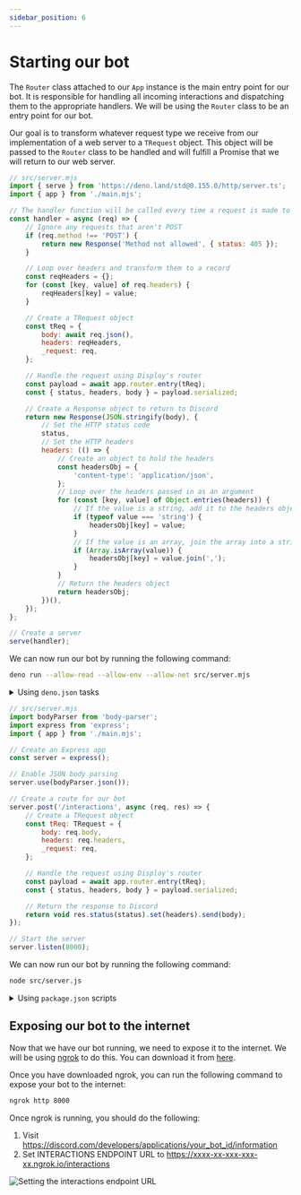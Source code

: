 ```yaml
---
sidebar_position: 6
---
```



# Starting our bot

The `Router` class attached to our `App` instance is the main entry point for our bot. It is responsible for handling all incoming interactions and dispatching them to the appropriate handlers. We will be using the `Router` class to be an entry point for our bot.

Our goal is to transform whatever request type we receive from our implementation of a web server to a `TRequest` object. This object will be passed to the `Router` class to be handled and will fulfill a Promise that we will return to our web server.

<Tabs>

<TabItem value="Deno" label="Deno">

```js
// src/server.mjs
import { serve } from 'https://deno.land/std@0.155.0/http/server.ts';
import { app } from './main.mjs';

// The handler function will be called every time a request is made to our server
const handler = async (req) => {
	// Ignore any requests that aren't POST
	if (req.method !== 'POST') {
		return new Response('Method not allowed', { status: 405 });
	}

	// Loop over headers and transform them to a record
	const reqHeaders = {};
	for (const [key, value] of req.headers) {
		reqHeaders[key] = value;
	}

	// Create a TRequest object
	const tReq = {
		body: await req.json(),
		headers: reqHeaders,
		_request: req,
	};

	// Handle the request using Disploy's router
	const payload = await app.router.entry(tReq);
	const { status, headers, body } = payload.serialized;

	// Create a Response object to return to Discord
	return new Response(JSON.stringify(body), {
		// Set the HTTP status code
		status,
		// Set the HTTP headers
		headers: (() => {
			// Create an object to hold the headers
			const headersObj = {
				'content-type': 'application/json',
			};
			// Loop over the headers passed in as an argument
			for (const [key, value] of Object.entries(headers)) {
				// If the value is a string, add it to the headers object
				if (typeof value === 'string') {
					headersObj[key] = value;
				}
				// If the value is an array, join the array into a string with commas between each element
				if (Array.isArray(value)) {
					headersObj[key] = value.join(',');
				}
			}
			// Return the headers object
			return headersObj;
		})(),
	});
};

// Create a server
serve(handler);
```

We can now run our bot by running the following command:

```bash
deno run --allow-read --allow-env --allow-net src/server.mjs
```

<details>
  <summary> Using <code>deno.json</code> tasks </summary>

```json {4-7}
{
	{
	"importMap": "import_map.json",
	"tasks": {
		"start": "deno run --allow-read --allow-env --allow-net src/server.mjs",
		"deploy": "deno run --allow-read --allow-env src/deploy.mjs"
		}
	}
}
```

You can now run your bot by running the following command:

```bash
deno task start
```

Or to deploy commands:

```bash
deno task deploy
```

</details>

</TabItem>

<TabItem value="Node" label="Node">

```js
// src/server.mjs
import bodyParser from 'body-parser';
import express from 'express';
import { app } from './main.mjs';

// Create an Express app
const server = express();

// Enable JSON body parsing
server.use(bodyParser.json());

// Create a route for our bot
server.post('/interactions', async (req, res) => {
	// Create a TRequest object
	const tReq: TRequest = {
		body: req.body,
		headers: req.headers,
		_request: req,
	};

	// Handle the request using Disploy's router
	const payload = await app.router.entry(tReq);
	const { status, headers, body } = payload.serialized;

	// Return the response to Discord
	return void res.status(status).set(headers).send(body);
});

// Start the server
server.listen(8000);
```

We can now run our bot by running the following command:

```bash
node src/server.js
```

<details>
  <summary> Using <code>package.json</code> scripts </summary>

```json {3-6}
{
	...
	"scripts": {
		"start": "node src/server.mjs",
		"deploy": "node src/deploy.mjs"
	}
	...
}
```

You can now run your bot by running the following command:

```bash
npm run start
```

Or to deploy commands:

```bash
npm run deploy
```

</details>

</TabItem>

</Tabs>

## Exposing our bot to the internet

Now that we have our bot running, we need to expose it to the internet. We will be using [ngrok](https://ngrok.com/) to do this. You can download it from [here](https://ngrok.com/download).

Once you have downloaded ngrok, you can run the following command to expose your bot to the internet:

```bash
ngrok http 8000
```

Once ngrok is running, you should do the following:

1. Visit https://discord.com/developers/applications/your_bot_id/information
2. Set INTERACTIONS ENDPOINT URL to https://xxxx-xx-xxx-xxx-xx.ngrok.io/interactions

![Setting the interactions endpoint URL](https://cdn.discordapp.com/attachments/1038456602610651196/1042195337458241657/Screenshot_2022-11-16_at_8.51.05_am.png)
